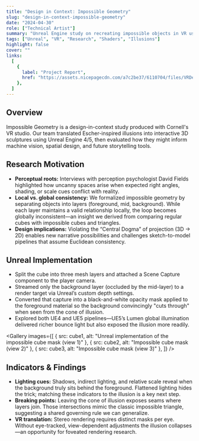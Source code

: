 ```yaml
---
title: "Design in Context: Impossible Geometry"
slug: "design-in-context-impossible-geometry"
date: "2024-04-30"
role: ["Technical Artist"]
summary: "Unreal Engine study on recreating impossible objects in VR using camera-dependent meshes, shaders, and eye-tracking cues."
tags: ["Unreal", "VR", "Research", "Shaders", "Illusions"]
highlight: false
cover: ""
links:
  [
    {
      label: "Project Report",
      href: "https://assets.nicepagecdn.com/a7c2be37/6110704/files/VRDesignincontextgroupfinalreport.pdf",
    },
  ]
---
```




## Overview

Impossible Geometry is a design-in-context study produced with Cornell's VR studio. Our team translated Escher-inspired illusions into interactive 3D sculptures using Unreal Engine 4/5, then evaluated how they might inform machine vision, spatial design, and future storytelling tools.

<YouTube url="https://youtu.be/Or-iDsLoj88" title="Impossible Cube Prototype" className="my-6" />

## Research Motivation

- **Perceptual roots:** Interviews with perception psychologist David Fields highlighted how uncanny spaces arise when expected right angles, shading, or scale cues conflict with reality.
- **Local vs. global consistency:** We formalized impossible geometry by separating objects into layers (foreground, mid, background). While each layer maintains a valid relationship locally, the loop becomes globally inconsistent—an insight we derived from comparing regular cubes with impossible cubes and triangles.
- **Design implications:** Violating the “Central Dogma” of projection (3D → 2D) enables new narrative possibilities and challenges sketch-to-model pipelines that assume Euclidean consistency.

## Unreal Implementation

- Split the cube into three mesh layers and attached a Scene Capture component to the player camera.
- Streamed only the background layer (occluded by the mid-layer) to a render target via Unreal’s custom depth settings.
- Converted that capture into a black-and-white opacity mask applied to the foreground material so the background convincingly "cuts through" when seen from the cone of illusion.
- Explored both UE4 and UE5 pipelines—UE5’s Lumen global illumination delivered richer bounce light but also exposed the illusion more readily.

<Gallery
  images={[
    { src: cube1, alt: "Unreal implementation of the impossible cube mask (view 1)" },
    { src: cube2, alt: "Impossible cube mask (view 2)" },
    { src: cube3, alt: "Impossible cube mask (view 3)" },
  ]}
/>

## Indicators & Findings

- **Lighting cues:** Shadows, indirect lighting, and relative scale reveal when the background truly sits behind the foreground. Flattened lighting hides the trick; matching these indicators to the illusion is a key next step.
- **Breaking points:** Leaving the cone of illusion exposes seams where layers join. Those intersections mimic the classic impossible triangle, suggesting a shared governing rule we can generalize.
- **VR translation:** Stereo rendering requires distinct masks per eye. Without eye-tracked, view-dependent adjustments the illusion collapses—an opportunity for foveated rendering research.
